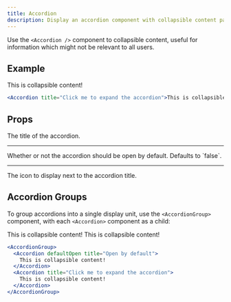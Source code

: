 ```yaml
---
title: Accordion
description: Display an accordion component with collapsible content panels.
---
```


Use the `<Accordion />` component to collapsible content, useful for information which might not
be relevant to all users.

## Example

<Accordion title="Click me to expand the accordion">This is collapsible content!</Accordion>

```jsx
<Accordion title="Click me to expand the accordion">This is collapsible content!</Accordion>
```

## Props

<Property name="title" type="string" optional>
  The title of the accordion.
</Property>

---

<Property name="defaultOpen" type="boolean" optional>
  Whether or not the accordion should be open by default. Defaults to `false`.
</Property>

---

<Property name="icon" type="string" optional>
  The icon to display next to the accordion title.
</Property>

## Accordion Groups

To group accordions into a single display unit, use the `<AccordionGroup>` component, with each
`<Accordion>` component as a child:

<AccordionGroup>
  <Accordion defaultOpen title="Open by default">
    This is collapsible content!
  </Accordion>
  <Accordion title="Click me to expand the accordion">
    This is collapsible content!
  </Accordion>
</AccordionGroup>

```jsx
<AccordionGroup>
  <Accordion defaultOpen title="Open by default">
    This is collapsible content!
  </Accordion>
  <Accordion title="Click me to expand the accordion">
    This is collapsible content!
  </Accordion>
</AccordionGroup>
```
